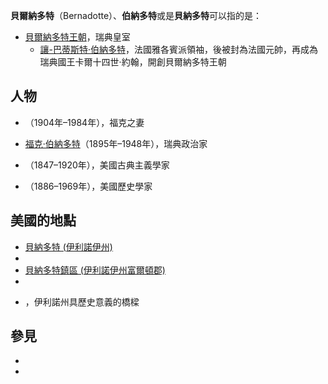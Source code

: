 '''貝爾納多特'''（Bernadotte）、'''伯納多特'''或是'''貝納多特'''可以指的是：

*[[貝爾納多特王朝|貝爾納多特王朝]]，瑞典皇室
**[[讓-巴蒂斯特·伯納多特|讓-巴蒂斯特·伯納多特]]，法國雅各賓派領袖，後被封為法國元帥，再成為瑞典國王卡爾十四世·約翰，開創貝爾納多特王朝

==人物==
*{{le|埃斯泰勒·貝爾納多特|Estelle Bernadotte}}（1904年–1984年），福克之妻
*[[福克·伯納多特|福克·伯納多特]]（1895年–1948年），瑞典政治家
*{{le|貝爾納多特·佩林|Bernadotte Perrin}}（1847–1920年），美國古典主義學家
*{{le|貝爾納多特·艾弗利·施密特|Bernadotte Everly Schmitt}}（1886–1969年），美國歷史學家

==美國的地點==
*[[貝納多特_(伊利諾伊州)|貝納多特 (伊利諾伊州)]]
*{{le|貝爾納多特 (明尼蘇達州)|Bernadotte, Minnesota}}
*[[貝納多特鎮區_(伊利諾伊州富爾頓郡)|貝納多特鎮區 (伊利諾伊州富爾頓郡)]]
*{{le|貝納多特鎮區 (明尼蘇達州尼科萊特郡)|Bernadotte Township, Nicollet County, Minnesota}}
*{{le|貝爾納多特橋|Bernadotte Bridge}}，伊利諾州具歷史意義的橋樑

==參見==
* {{le|貝爾納德特|Bernadette (disambiguation)}}
* {{le|貝爾納德塔|Bernadetta (disambiguation)}}

{{Disambiguation|Cat=五字译名消歧义}}
